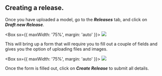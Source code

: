 
## **Creating a release.**

Once you have uploaded a model, go to the **_Releases_** tab, and click on **_Draft new Release_**.

<Box sx={{ maxWidth: '75%', margin: 'auto' }}>
  <Image src={bailoNewRelease} />
</Box>

This will bring up a form that will require you to fill out a couple of fields and gives you the option of uploading
files and images.

<Box sx={{ maxWidth: '75%', margin: 'auto' }}>
  <Image src={bailoNewReleaseForm} />
</Box>

Once the form is filled out, click on **_Create Release_** to submit all details.

